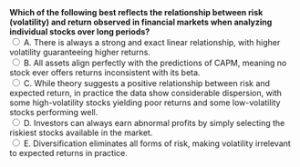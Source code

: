 ::: {.question-block}
<form onsubmit="event.preventDefault(); checkAnswer('module3_mcq_q46')" data-correct-answer="C">
<strong style="display: block;">
Which of the following best reflects the relationship between risk (volatility) and return observed in financial markets when analyzing individual stocks over long periods?
</strong>
<label><input type="radio" name="module3_mcq_q46" value="A"> A. There is always a strong and exact linear relationship, with higher volatility guaranteeing higher returns.</label><br>
<label><input type="radio" name="module3_mcq_q46" value="B"> B. All assets align perfectly with the predictions of CAPM, meaning no stock ever offers returns inconsistent with its beta.</label><br>
<label><input type="radio" name="module3_mcq_q46" value="C"> C. While theory suggests a positive relationship between risk and expected return, in practice the data show considerable dispersion, with some high-volatility stocks yielding poor returns and some low-volatility stocks performing well.</label><br>
<label><input type="radio" name="module3_mcq_q46" value="D"> D. Investors can always earn abnormal profits by simply selecting the riskiest stocks available in the market.</label><br>
<label><input type="radio" name="module3_mcq_q46" value="E"> E. Diversification eliminates all forms of risk, making volatility irrelevant to expected returns in practice.</label><br>
</form>
<div id="feedback-module3_mcq_q46" class="feedback" data-status="" style="display:none;">
✅ Correct: C. Finance theory (e.g., CAPM) predicts that higher systematic risk should be compensated with higher expected returns. However, when looking at historical data for individual stocks, the relationship is noisy and dispersed. Some risky stocks perform poorly, while others with lower volatility outperform, reflecting the limits of using past data as a predictor of expected returns.
</div>
:::
